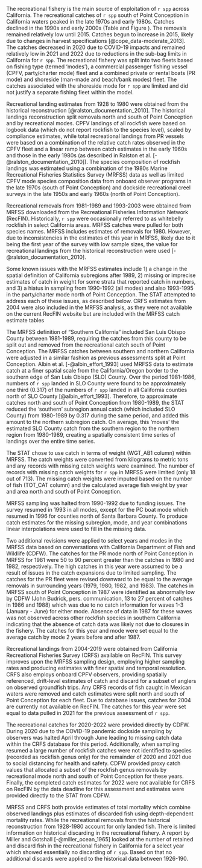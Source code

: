 
The recreational fishery is the main source of exploitation of `r spp` across California. The recreational catches of `r spp` south of Point Conception in California waters peaked in the late 1970s and early 1980s. Catches declined in the 1990s and early 2000s (Table \ref{tab:allcatches} and Figure \ref{fig:catch}). The removals remained relatively low until 2015. Catches begun to increase in 2015, likely due to changes in harvest specifications [@cope_data-moderate_2013]. The catches decreased in 2020 due to COVID-19 impacts and remained relatively low in 2021 and 2022 due to reductions in the sub-bag limits in California for `r spp`. The recreational fishery was split into two fleets based on fishing type (termed 'modes'), a commercial passenger fishing vessel (CPFV, party/charter mode) fleet and a combined private or rental boats (PR mode) and shoreside (man-made and beach/bank modes) fleet. The catches associated with the shoreside mode for `r spp` are limited and did not justify a separate fishing fleet within the model.


Recreational landing estimates from 1928 to 1980 were obtained from the historical reconstruction [@ralston_documentation_2010]. The historical landings reconstruction split removals north and south of Point Conception and by recreational modes. CPFV landings of all rockfish were based on logbook data (which do not report rockfish to the species level), scaled by compliance estimates, while total recreational landings from PR vessels were based on a combination of the relative catch rates observed in the CPFV fleet and a linear ramp between catch estimates in the early 1960s and those in the early 1980s (as described in Ralston et al. [-@ralston_documentation_2010]). The species composition of rockfish landings was estimated using a combination of the 1980s Marine Recreational Fisheries Statistics Survey (MRFSS) data as well as limited CPFV mode species composition data from onboard observer programs in the late 1970s (south of Point Conception) and dockside recreational creel surveys in the late 1950s and early 1960s (north of Point Conception). 

Recreational removals from 1981-1989 and 1993-2003 were obtained from MRFSS downloaded from the Recreational Fisheries Information Network (RecFIN). Historically, `r spp` were occasionally referred to as whitebelly rockfish in select California areas. MRFSS catches were pulled for both species names. MRFSS includes estimates of removals for 1980. However, due to inconsistencies in the estimates of this year in MRFSS, likely due to it being the first year of the survey with low sample sizes, the value for recreational landings from the historical reconstruction were used [-@ralston_documentation_2010]. 

Some known issues with the MRFSS estimates include 1) a change in the spatial definition of California subregions after 1989, 2) missing or imprecise estimates of catch in weight for some strata that reported catch in numbers, and 3) a hiatus in sampling from 1990-1992 (all modes) and also 1993-1995 in the party/charter mode north of Point Conception. The STAT attempted to address each of these issues, as described below. CRFS estimates from 2004 were also included in the MRFSS analysis, as they were not available on the current RecFIN website but are included with the MRFSS catch estimate tables

The MRFSS definition of "Southern California" included San Luis Obispo County between 1981-1989, requiring the catches from this county to be split out and removed from the recreational catch south of Point Conception. The MRFSS catches between southern and northern California were adjusted in a similar fashion as previous assessments split at Point Conception. Albin et al. [-@albin_effort_1993] used MRFSS data to estimate catch at a finer spatial scale from the California/Oregon border to the southern edge of San Luis Obispo (SLO) County. Over the period 1981-1986, numbers of `r spp` landed in SLO County were found
to be approximately one third (0.317) of the numbers of `r spp` landed in all California counties north of SLO County [@albin_effort_1993]. Therefore, to approximate catches north and south of Point
Conception from 1980-1989, the STAT reduced the ‘southern’ subregion annual catch (which included SLO County) from 1980-1989 by 0.317 during the same period, and added this amount to the northern subregion catch. On average, this ‘moves’ the estimated SLO County catch from the southern region to the northern region from 1980-1989, creating a spatially consistent time series of landings over the entire time series. 

The STAT chose to use catch in terms of weight (WGT_AB1 column) within MRFSS. The catch weights were converted from kilograms to metric tons and any records with missing catch weights were examined. The number of records with missing catch weights for `r spp` in MRFSS were limited (only 18 out of 713). The missing catch weights were imputed based on the number of fish (TOT_CAT column) and the calculated average fish weight by year and area north and south of Point Conception.

MRFSS sampling was halted from 1990-1992 due to funding issues. The survey resumed in 1993 in all modes, except for the PC boat mode which resumed in 1996 for counties north of Santa Barbara County. To produce catch estimates for the missing subregion, mode, and year combinations linear interpolations were used to fill in the missing data. 

Two additional revisions were applied to select years and modes in the MRFSS data based on conversations with California Department of Fish and Wildlife (CDFW). The catches for the PR mode north of Point Conception in MRFSS for 1981 were 50 to 90 percent greater than the catches in 1980 and 1982, respectively. The high catches in this year were assumed to be a result of issues in the catch expansions due to limited sampling. The catches for the PR fleet were revised downward to be equal to the average removals in surrounding years (1979, 1980, 1982, and 1983). The catches in MRFSS south of Point Conception in 1987 were identified as abnormally low by CDFW (John Budrick, pers. communication, 13 to 27 percent of catches in 1986 and 1988) which was due to no catch information for waves 1-3 (January - June) for either mode. Absence of data in 1987 for these waves was not observed across other rockfish species in southern California indicating that the absence of catch data was likely not due to closures in the fishery. The catches for this year and mode were set equal to the average catch by mode 2 years before and after 1987.

Recreational landings from 2004-2019 were obtained from California Recreational Fisheries Survey (CRFS) available on RecFIN. This survey improves upon the MRFSS sampling design, employing higher sampling rates and producing estimates with finer spatial and temporal resolution. CRFS also employs onboard CPFV observers, providing spatially referenced, drift-level estimates of catch and
discard for a subset of anglers on observed groundfish trips. Any CRFS records of fish caught in Mexican waters were removed and catch estimates were split north and south of Point Conception for each fleet. Due to database issues, catches for 2004 are currently not available on RecFIN. The catches for this year were set equal to data pulled in 2021 for the previous assessment of `r spp`. 

The recreational catches for 2020-2022 were provided directly by CDFW. During 2020 due to the COVID-19 pandemic dockside sampling by observers was halted April through June leading to missing catch data within the CRFS database for this period. Additionally, when sampling resumed a large number of rockfish catches were not identified to species (recorded as rockfish genus only) for the remainder of 2020 and 2021 due to social distancing for health and safety. CDFW provided proxy catch values that allocated a subset of the rockfish genus removals by recreational mode north and south of Point Conception for these years. Finally, the completed catch estimates for 2022 were not available for CRFS on RecFIN by the data deadline for this assessment and estimates were provided directly to the STAT from CDFW. 

MRFSS and CRFS both provide estimates of total mortality which combine observed landings plus estimates of discarded fish using depth-dependent mortality rates. While the recreational removals from the historical reconstruction from 1928-1980 account for only landed fish. There is limited information on historical discarding in the recreational fishery. A report by Miller and Gotshall [-@miller_ocean_1965] looked at the number of retained and discard fish in the recreational fishery in California for a select year which showed essentially no discarding of `r spp`. Based on that no additional discards were applied to the historical data between 1926-190.
